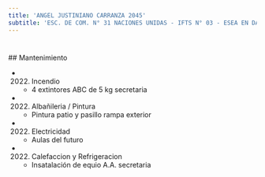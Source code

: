 ```yaml
---
title: 'ANGEL JUSTINIANO CARRANZA 2045'
subtitle: 'ESC. DE COM. N° 31 NACIONES UNIDAS - IFTS N° 03 - ESEA EN DANZA MASTRAZZI CURSO VOCACIONAL DE DANZA Y EXPRESIÓN CORPORAL JUVENIL N° 04'
---
```


#


 ## Mantenimiento

*  (2022) Incendio 
    + 4 extintores ABC de 5 kg secretaria

*  (2022) Albañileria / Pintura 
    + Pintura patio y pasillo rampa exterior

*  (2022) Electricidad 
    + Aulas del futuro

*  (2022) Calefaccion y Refrigeracion 
    + Insatalación de equio A.A. secretaria




